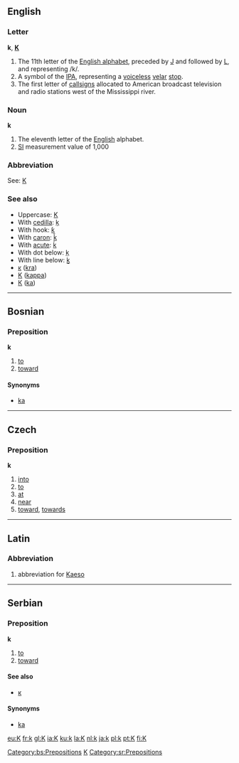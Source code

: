 ==English==

===Letter===
'''k''', '''[[K]]'''
# The 11th letter of the [[Wiktionary:About Roman script|English alphabet]], preceded by [[J]] and followed by [[L]], and representing /k/.
# A symbol of the [[IPA]], representing a [[voiceless]] [[velar]] [[stop]].
# The first letter of [[callsign]]s allocated to American broadcast television and radio stations west of the Mississippi river.

===Noun===
'''k'''
# The eleventh letter of the [[English]] alphabet.
# [[SI]] measurement value of 1,000

===Abbreviation===
See:  [[K]]

===See also===
*Uppercase: [[K]]
*With [[cedilla]]: [[ķ]]
*With hook: [[ƙ]]
*With [[caron]]: [[ǩ]]
*With [[acute]]: [[ḱ]]
*With dot below: [[ḳ]]
*With line below: [[ḵ]]
*[[ĸ]] ([[kra]])
*[[Κ]] ([[kappa]])
*[[К]] ([[ka]])


----

==Bosnian==
===Preposition===
'''k'''
#[[to]]
#[[toward]]
====Synonyms====
*[[ka#Bosnian|ka]]
[[Category:bs:Prepositions]]

----

==Czech==
===Preposition===
'''k'''
# [[into]]
# [[to]]
# [[at]]
# [[near]]
# [[toward]], [[towards]]

----

==Latin==
===Abbreviation===
#abbreviation for [[Kaeso]]

[[Category:Latin letters|K]]

----

==Serbian==
===Preposition===
'''k'''
#[[to]]
#[[toward]]
====See also====
*[[к#Serbian|к]]
====Synonyms====
*[[ka#Serbian|ka]]
[[Category:sr:Prepositions]]

[[eu:K]]
[[fr:k]]
[[gl:K]]
[[ia:K]]
[[ku:k]]
[[la:K]]
[[nl:k]]
[[ja:k]]
[[pl:k]]
[[pt:K]]
[[fi:K]]